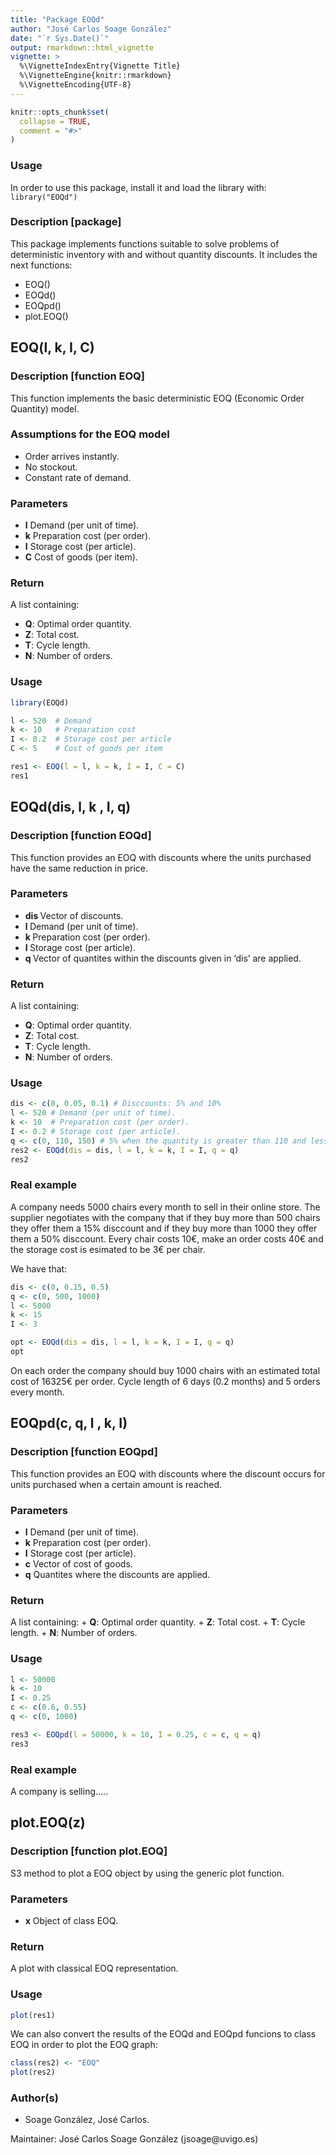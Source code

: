 ---
title: "Package EOQd"
author: "José Carlos Soage González"
date: "`r Sys.Date()`"
output: rmarkdown::html_vignette
vignette: >
  %\VignetteIndexEntry{Vignette Title}
  %\VignetteEngine{knitr::rmarkdown}
  %\VignetteEncoding{UTF-8}
---

```{r setup, include = FALSE}
knitr::opts_chunk$set(
  collapse = TRUE,
  comment = "#>"
)
```


### Usage

In order to use this package, install it and load the library with:  `library("EOQd")`

### Description [package]

This package implements functions suitable to solve problems of deterministic inventory with and without quantity discounts. It includes the next functions:

+ EOQ()
+ EOQd()
+ EOQpd()
+ plot.EOQ()

## EOQ(l, k, I, C)

### Description [function EOQ] 

This function implements the basic deterministic EOQ (Economic Order Quantity) model.

### Assumptions for the EOQ model

+ Order arrives instantly.
+ No stockout.
+ Constant rate of demand.

### Parameters

+ **l** Demand (per unit of time).
+ **k** Preparation cost (per order).
+ **I** Storage cost (per article).
+ **C** Cost of goods (per item).

### Return

A list containing:

+ **Q**: Optimal order quantity.
+ **Z**: Total cost.
+ **T**: Cycle length.
+ **N**: Number of orders.


### Usage

```{r, eval=T, fig.align='center',message = FALSE, fig.height = 4, fig.width = 6, warning = FALSE, comment=""}

library(EOQd)

l <- 520  # Demand
k <- 10   # Preparation cost
I <- 0.2  # Storage cost per article
C <- 5    # Cost of goods per item

res1 <- EOQ(l = l, k = k, I = I, C = C)
res1

```


## EOQd(dis, l, k , I, q)

### Description [function EOQd] 

This function provides an EOQ with discounts where the units purchased have the same reduction in price.


### Parameters

+ **dis ** Vector of discounts.
+ **l ** Demand (per unit of time).
+ **k ** Preparation cost (per order).
+ **I ** Storage cost (per article).
+ **q ** Vector of quantites within the discounts given in 'dis' are applied.

### Return

A list containing:

+ **Q**: Optimal order quantity.
+ **Z**: Total cost.
+ **T**: Cycle length.
+ **N**: Number of orders.


### Usage

```{r, eval=T, fig.align='center',message = FALSE, fig.height = 4, fig.width = 6, warning = FALSE, comment=""}

dis <- c(0, 0.05, 0.1) # Disccounts: 5% and 10%
l <- 520 # Demand (per unit of time).
k <- 10  # Preparation cost (per order).
I <- 0.2 # Storage cost (per article).
q <- c(0, 110, 150) # 5% when the quantity is greater than 110 and less than 150. For more than 150 units the discoun is 10%
res2 <- EOQd(dis = dis, l = l, k = k, I = I, q = q)
res2
```

### Real example

A company needs 5000 chairs every month to sell in their online store. The supplier negotiates with the company that if they buy more than 500 chairs they offer them a 15% disccount and if they buy more than 1000 they offer them a 50% disccount. Every chair costs 10€, make an order costs 40€ and the storage cost is esimated to be 3€ per chair.

We have that:
```{r, eval=T, fig.align='center',message = FALSE, fig.height = 4, fig.width = 6, warning = FALSE, comment=""}
dis <- c(0, 0.15, 0.5)
q <- c(0, 500, 1000)
l <- 5000
k <- 15
I <- 3

opt <- EOQd(dis = dis, l = l, k = k, I = I, q = q)
opt
```

On each order the company should buy 1000 chairs with an estimated total cost of 16325€ per order. Cycle length of 6 days (0.2 months) and 5 orders every month.


## EOQpd(c, q, l , k, I)

### Description [function EOQpd] 

This function provides an EOQ with discounts where the discount occurs for units purchased when a certain amount is reached.


### Parameters

+ **l** Demand (per unit of time).
+ **k** Preparation cost (per order).
+ **I** Storage cost (per article).
+ **c** Vector of cost of goods.
+ **q** Quantites where the discounts are applied.

### Return

A list containing:
+ **Q**: Optimal order quantity.
+ **Z**: Total cost.
+ **T**: Cycle length.
+ **N**: Number of orders.


### Usage

```{r, eval=T, fig.align='center',message = FALSE, fig.height = 4, fig.width = 6, warning = FALSE, comment=""}

l <- 50000
k <- 10
I <- 0.25
c <- c(0.6, 0.55)
q <- c(0, 1000)

res3 <- EOQpd(l = 50000, k = 10, I = 0.25, c = c, q = q)
res3
```

### Real example

A company is selling.....



## plot.EOQ(z)

### Description [function plot.EOQ] 

S3 method to plot a EOQ object by using the generic plot function.


### Parameters

+ **x** Object of class EOQ.


### Return

A plot with classical EOQ representation.


### Usage

```{r, eval=T, fig.align='center',message = FALSE, fig.height = 4, fig.width = 6, warning = FALSE, comment=""}

plot(res1)

```

We can also convert the results of the EOQd and EOQpd funcions to class EOQ in order to plot the EOQ graph:

```{r, eval=T, fig.align='center',message = FALSE, fig.height = 4, fig.width = 6, warning = FALSE, comment=""}

class(res2) <- "EOQ"
plot(res2)

```


### Author(s)

+ Soage González, José Carlos.

Maintainer: José Carlos Soage González (jsoage@uvigo.es)

	


